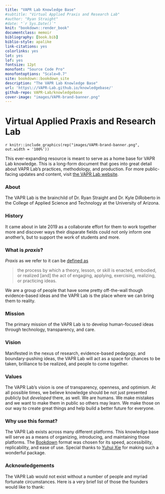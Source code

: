 ```yaml
--- 
title: "VAPR Lab Knowledge Base"
#subtitle: "Virtual Applied Praxis and Research Lab"
#author: "Ryan Straight"
#date: "`r Sys.Date()`"
knit: "bookdown::render_book"
documentclass: memoir
bibliography: [book.bib]
biblio-style: apalike
link-citations: yes
colorlinks: yes
lot: yes
lof: yes
fontsize: 12pt
monofont: "Source Code Pro"
monofontoptions: "Scale=0.7"
site: bookdown::bookdown_site
description: "The VAPR Lab Knowledge Base"
url: 'https\://VAPR-Lab.github.io/knowledgebase/'
github-repo: VAPR-Lab/knowledgebase
cover-image: "images/VAPR-brand-banner.png"
---
```


# Virtual Applied Praxis and Research Lab {-}

`r knitr::include_graphics(rep("images/VAPR-brand-banner.png", out.width = '100%'))`

This ever-expanding resource is meant to serve as a home base for VAPR Lab knowledge. This is a long-form document that goes into great detail about VAPR Lab's practices, methodology, and production. For more public-facing updates and content, visit [the VAPR Lab website](https://VAPR-Lab.github.io/vapr-website).

### About {-}

The VAPR Lab is the brainchild of Dr. Ryan Straight and Dr. Kyle DiRoberto in the College of Applied Science and Technology at the University of Arizona.

### History {-}

It came about in late 2019 as a collaborate effort for them to work together more and discover ways their disparate fields could not only inform one another's, but to support the work of students and more.

### What is _praxis_? {-}

_Praxis_ as we refer to it can be [defined as](https://en.wikipedia.org/wiki/Praxis_(process))

>the process by which a theory, lesson, or skill is enacted, embodied, or realized [and] the act of engaging, applying, exercising, realizing, or practicing ideas.

We are a group of people that have some pretty off-the-wall though evidence-based ideas and the VAPR Lab is the place where we can bring them to reality.

### Mission {-}
The primary mission of the VAPR Lab is to develop human-focused ideas through technology, transparency, and care.

### Vision {-}
Manifested in the nexus of research, evidence-based pedagogy, and boundary-pushing ideas, the VAPR Lab will act as a space for chances to be taken, brilliance to be realized, and people to come together.

### Values {-}
The VAPR Lab's vision is one of transparency, openness, and optimism. At all possible times, we believe knowledge should be not just presented publicly but _developed_ there, as well. We are humans. We make mistakes and we want to make them in public so others may learn. We make those on our way to create great things and help build a better future for everyone.

### Why use this format? {-}

The VAPR Lab exists across many different platforms. This knowledge base will serve as a means of organizing, introducing, and maintaining those platforms. The [Bookdown](https://bookdown.org) format was chosen for its speed, accessibility, replicability, and ease of use. Special thanks to [Yuhui Xie](https://yihui.name/) for making such a wonderful package.


### Acknowledgements {-}

The VAPR Lab would not exist without a number of people and myriad fortunate circumstances. Here is a very brief list of those the founders would like to thank:

